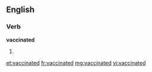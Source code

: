 ==English==

===Verb===
'''vaccinated'''

# {{past of|[[vaccinate]]}}

[[et:vaccinated]]
[[fr:vaccinated]]
[[mg:vaccinated]]
[[vi:vaccinated]]
